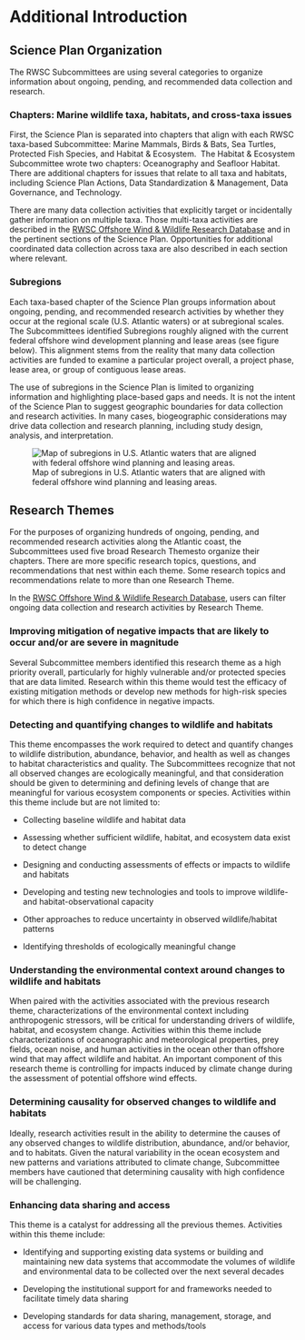 # Additional Introduction {#sec-append-dgdm}

## Science Plan Organization

The RWSC Subcommittees are using several categories to organize information about ongoing, pending, and recommended data collection and research.

### Chapters: Marine wildlife taxa, habitats, and cross-taxa issues

First, the Science Plan is separated into chapters that align with each RWSC taxa-based Subcommittee: Marine Mammals, Birds & Bats, Sea Turtles, Protected Fish Species, and Habitat & Ecosystem. 
The Habitat & Ecosystem Subcommittee wrote two chapters: Oceanography and Seafloor Habitat.
There are additional chapters for issues that relate to all taxa and habitats, including Science Plan Actions, Data Standardization & Management, Data Governance, and Technology.

There are many data collection activities that explicitly target or incidentally gather information on multiple taxa.
Those multi-taxa activities are described in the [RWSC Offshore Wind & Wildlife Research Database](https://database.rwsc.org/) and in the pertinent sections of the Science Plan.
Opportunities for additional coordinated data collection across taxa are also described in each section where relevant.

### Subregions

Each taxa-based chapter of the Science Plan groups information about ongoing, pending, and recommended research activities by whether they occur at the regional scale (U.S. Atlantic waters) or at subregional scales.
The Subcommittees identified Subregions roughly aligned with the current federal offshore wind development planning and lease areas (see figure below).
This alignment stems from the reality that many data collection activities are funded to examine a particular project overall, a project phase, lease area, or group of contiguous lease areas. 

The use of subregions in the Science Plan is limited to organizing information and highlighting place-based gaps and needs.
It is not the intent of the Science Plan to suggest geographic boundaries for data collection and research activities.
In many cases, biogeographic considerations may drive data collection and research planning, including study design, analysis, and interpretation.

![Map of subregions in U.S. Atlantic waters that are aligned with federal offshore wind planning and leasing areas.](figures/subregions.png){#fig-1}

## Research Themes

For the purposes of organizing hundreds of ongoing, pending, and recommended research activities along the Atlantic coast, the Subcommittees used five broad Research Themesto organize their chapters.
There are more specific research topics, questions, and recommendations that nest within each theme.
Some research topics and recommendations relate to more than one Research Theme.

In the [RWSC Offshore Wind & Wildlife Research Database](https://database.rwsc.org/), users can filter ongoing data collection and research activities by Research Theme.

### Improving mitigation of negative impacts that are likely to occur and/or are severe in magnitude

Several Subcommittee members identified this research theme as a high priority overall, particularly for highly vulnerable and/or protected species that are data limited.
Research within this theme would test the efficacy of existing mitigation methods or develop new methods for high-risk species for which there is high confidence in negative impacts. 

### Detecting and quantifying changes to wildlife and habitats

This theme encompasses the work required to detect and quantify changes to wildlife distribution, abundance, behavior, and health as well as changes to habitat characteristics and quality.
The Subcommittees recognize that not all observed changes are ecologically meaningful, and that consideration should be given to determining and defining levels of change that are meaningful for various ecosystem components or species.
Activities within this theme include but are not limited to:

-   Collecting baseline wildlife and habitat data 

-   Assessing whether sufficient wildlife, habitat, and ecosystem data exist to detect change 

-   Designing and conducting assessments of effects or impacts to wildlife and habitats 

-   Developing and testing new technologies and tools to improve wildlife- and habitat-observational capacity 

-   Other approaches to reduce uncertainty in observed wildlife/habitat patterns 

-   Identifying thresholds of ecologically meaningful change

### Understanding the environmental context around changes to wildlife and habitats

When paired with the activities associated with the previous research theme, characterizations of the environmental context including anthropogenic stressors, will be critical for understanding drivers of wildlife, habitat, and ecosystem change.
Activities within this theme include characterizations of oceanographic and meteorological properties, prey fields, ocean noise, and human activities in the ocean other than offshore wind that may affect wildlife and habitat.
An important component of this research theme is controlling for impacts induced by climate change during the assessment of potential offshore wind effects. 

### Determining causality for observed changes to wildlife and habitats

Ideally, research activities result in the ability to determine the causes of any observed changes to wildlife distribution, abundance, and/or behavior, and to habitats.
Given the natural variability in the ocean ecosystem and new patterns and variations attributed to climate change, Subcommittee members have cautioned that determining causality with high confidence will be challenging.

### Enhancing data sharing and access

This theme is a catalyst for addressing all the previous themes.
Activities within this theme include:

-   Identifying and supporting existing data systems or building and maintaining new data systems that accommodate the volumes of wildlife and environmental data to be collected over the next several decades

-   Developing the institutional support for and frameworks needed to facilitate timely data sharing

-   Developing standards for data sharing, management, storage, and access for various data types and methods/tools
